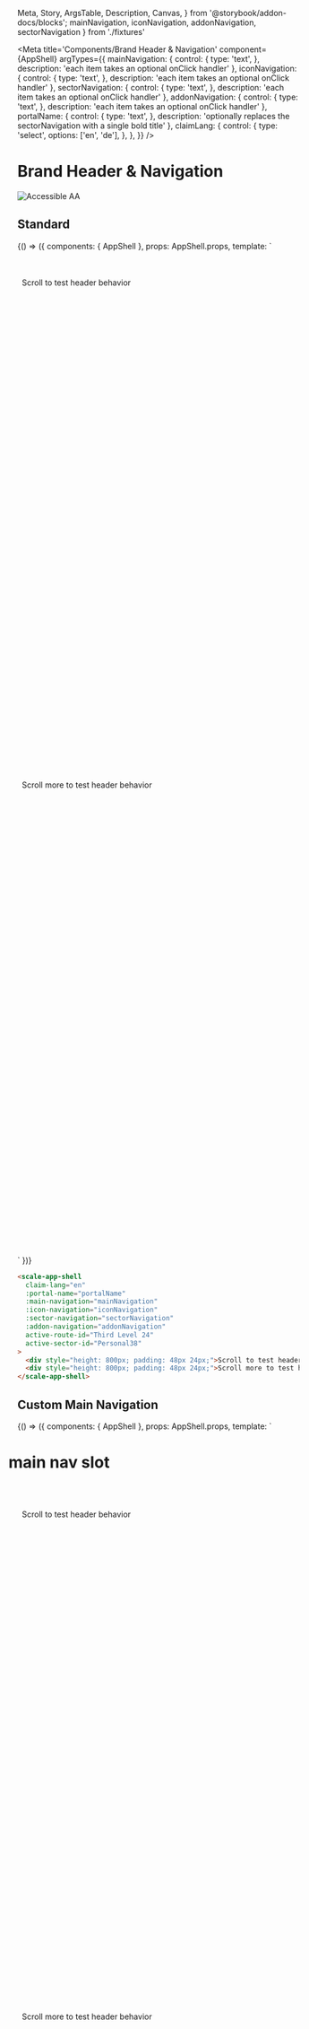   Meta,
  Story,
  ArgsTable,
  Description,
  Canvas,
} from '@storybook/addon-docs/blocks';
  mainNavigation,
  iconNavigation,
  addonNavigation,
  sectorNavigation
} from './fixtures'

<Meta
  title='Components/Brand Header & Navigation'
  component={AppShell}
  argTypes={{
    mainNavigation: {
      control: {
        type: 'text',
      },
      description: 'each item takes an optional onClick handler'
    },
    iconNavigation: {
      control: {
        type: 'text',
      },
      description: 'each item takes an optional onClick handler'
    },
    sectorNavigation: {
      control: {
        type: 'text',
      },
      description: 'each item takes an optional onClick handler'
    },
    addonNavigation: {
      control: {
        type: 'text',
      },
      description: 'each item takes an optional onClick handler'
    },
    portalName: {
      control: {
        type: 'text',
      },
      description: 'optionally replaces the sectorNavigation with a single bold title'
    },
    claimLang: {
      control: {
        type: 'select',
        options: ['en', 'de'],
      },
    },
  }}
/>

<div style={{display: 'inline-flex', alignItems: 'center', justifyContent: 'space-between', width: '100%'}}>
    <h1>Brand Header & Navigation</h1>
    <img src="assets/aa.png" alt="Accessible AA" />
</div>

## Standard

<Canvas withSource="none">
  <Story
    name='Standard'
    inline={false}
    height={500}
    args={{
      portalName: '',
      claimLang: 'en',
      mainNavigation: JSON.stringify(mainNavigation),
      iconNavigation: JSON.stringify(iconNavigation),
      addonNavigation: JSON.stringify(addonNavigation),
      sectorNavigation: JSON.stringify(sectorNavigation),
      activeRouteId: 'Third Level 24',
      activeSectorId: 'Personal38',
    }}
  >
    {() => ({
        components: { AppShell },
        props: AppShell.props,
        template: `
        <div style="margin: 0 -1rem;">
          <scale-app-shell
            :portal-name="portalName"
            :claim-lang="claimLang"
            :main-navigation="mainNavigation"
            :icon-navigation="iconNavigation"
            :sector-navigation="sectorNavigation"
            :addon-navigation="addonNavigation"
            :active-route-id="activeRouteId"
            :active-sector-id="activeSectorId"
          >
            <div style="height: 800px; padding: 48px 24px;">Scroll to test header behavior</div>
            <div style="height: 800px; padding: 48px 24px;">Scroll more to test header behavior</div>
          </scale-app-shell>
        </div>
      `
    })}
  </Story>
</Canvas>

<ArgsTable story='Standard' />


```html
<scale-app-shell
  claim-lang="en"
  :portal-name="portalName"
  :main-navigation="mainNavigation"
  :icon-navigation="iconNavigation"
  :sector-navigation="sectorNavigation"
  :addon-navigation="addonNavigation"
  active-route-id="Third Level 24"
  active-sector-id="Personal38"
>
  <div style="height: 800px; padding: 48px 24px;">Scroll to test header behavior</div>
  <div style="height: 800px; padding: 48px 24px;">Scroll more to test header behavior</div>
</scale-app-shell>
```


## Custom Main Navigation

<Canvas withSource="none">
  <Story
    name='Custom Main Navigation'
    inline={false}
    height={500}
    args={{
      portalName: '',
      claimLang: 'en',
      mainNavigation: JSON.stringify(mainNavigation),
      iconNavigation: JSON.stringify(iconNavigation),
      addonNavigation: JSON.stringify(addonNavigation),
      sectorNavigation: JSON.stringify(sectorNavigation),
      activeRouteId: 'Third Level 24',
      activeSectorId: 'Personal38',
    }}
  >
    {() => ({
        components: { AppShell },
        props: AppShell.props,
        template: `
        <div style="margin: 0 -1rem;">
          <scale-app-shell>
            <scale-app-header
                slot="header"
                id="header"
                :main-navigation="mainNavigation"
                :icon-navigation="iconNavigation"
                :sector-navigation="sectorNavigation"
                :addon-navigation="addonNavigation"
                :active-route-id="activeRouteId"
                :active-sector-id="activeSectorId"
            >
                <div slot="menu-main"><h1>main nav slot</h1></div>
            </scale-app-header>
            <div style="height: 800px; padding: 48px 24px;">Scroll to test header behavior</div>
            <div style="height: 800px; padding: 48px 24px;">Scroll more to test header behavior</div>
          </scale-app-shell>
        </div>
      `
    })}
  </Story>
</Canvas>

```html
  <scale-app-shell>
    <scale-app-header
        slot="header"
        id="header"
        :main-navigation="mainNavigation"
        :icon-navigation="iconNavigation"
        :sector-navigation="sectorNavigation"
        :addon-navigation="addonNavigation"
        :active-route-id="activeRouteId"
        :active-sector-id="activeSectorId"
    >
        <div slot="menu-main"><h1>main nav slot</h1></div>
    </scale-app-header>
    <div style="height: 800px; padding: 48px 24px;">Scroll to test header behavior</div>
    <div style="height: 800px; padding: 48px 24px;">Scroll more to test header behavior</div>
  </scale-app-shell>
```


## Custom Icon Navigation

<Canvas withSource="none">
  <Story
    name='Custom Icon Navigation'
    inline={false}
    height={500}
    args={{
      portalName: '',
      claimLang: 'en',
      mainNavigation: JSON.stringify(mainNavigation),
      iconNavigation: JSON.stringify(iconNavigation),
      addonNavigation: JSON.stringify(addonNavigation),
      sectorNavigation: JSON.stringify(sectorNavigation),
      activeRouteId: 'Third Level 24',
      activeSectorId: 'Personal38',
    }}
  >
    {() => ({
        components: { AppShell },
        props: AppShell.props,
        template: `
        <div style="margin: 0 -1rem;">
          <scale-app-shell>
            <scale-app-header
                slot="header"
                id="header"
                :main-navigation="mainNavigation"
                :icon-navigation="iconNavigation"
                :sector-navigation="sectorNavigation"
                :addon-navigation="addonNavigation"
                :active-route-id="activeRouteId"
                :active-sector-id="activeSectorId"
            >
                <div slot="menu-icon"><h1>icon nav slot</h1></div>
            </scale-app-header>
            <div style="height: 800px; padding: 48px 24px;">Scroll to test header behavior</div>
            <div style="height: 800px; padding: 48px 24px;">Scroll more to test header behavior</div>
          </scale-app-shell>
        </div>
      `
    })
    }
  </Story>
</Canvas>

```html
  <scale-app-shell>
    <scale-app-header
        slot="header"
        id="header"
        :main-navigation="mainNavigation"
        :sector-navigation="sectorNavigation"
        :addon-navigation="addonNavigation"
        :custom-class="customClass"
        :active-route-id="activeRouteId"
        :active-sector-id="activeSectorId"
    >
        <div slot="menu-icon"><h1>icon nav slot</h1></div>
    </scale-app-header>
    <div style="height: 800px; padding: 48px 24px;">Scroll to test header behavior</div>
    <div style="height: 800px; padding: 48px 24px;">Scroll more to test header behavior</div>
  </scale-app-shell>
```


## Custom Sector Navigation

<Canvas withSource="none">
  <Story
    name='Custom Sector Navigation'
    inline={false}
    height={500}
    args={{
      portalName: '',
      claimLang: 'en',
      mainNavigation: JSON.stringify(mainNavigation),
      iconNavigation: JSON.stringify(iconNavigation),
      addonNavigation: JSON.stringify(addonNavigation),
      sectorNavigation: JSON.stringify(sectorNavigation),
      activeRouteId: 'Third Level 24',
      activeSectorId: 'Personal38',
    }}
  >
    {() => ({
        components: { AppShell },
        props: AppShell.props,
        template: `
        <div style="margin: 0 -1rem;">
          <scale-app-shell>
            <scale-app-header
                slot="header"
                id="header"
                :main-navigation="mainNavigation"
                :icon-navigation="iconNavigation"
                :addon-navigation="addonNavigation"
                :active-route-id="activeRouteId"
                :active-sector-id="activeSectorId"
            >
                <div slot="menu-sector"><h1>sector nav slot</h1></div>
            </scale-app-header>
            <div style="height: 800px; padding: 48px 24px;">Scroll to test header behavior</div>
            <div style="height: 800px; padding: 48px 24px;">Scroll more to test header behavior</div>
          </scale-app-shell>
        </div>
      `
    })}
  </Story>
</Canvas>

```html
  <scale-app-shell>
    <scale-app-header
        slot="header"
        id="header"
        :main-navigation="mainNavigation"
        :icon-navigation="iconNavigation"
        :addon-navigation="addonNavigation"
        :custom-class="customClass"
        :active-route-id="activeRouteId"
        :active-sector-id="activeSectorId"
    >
        <div slot="menu-sector"><h1>sector nav slot</h1></div>
    </scale-app-header>
    <div style="height: 800px; padding: 48px 24px;">Scroll to test header behavior</div>
    <div style="height: 800px; padding: 48px 24px;">Scroll more to test header behavior</div>
  </scale-app-shell>
```


## Custom Addon Navigation

<Canvas withSource="none">
  <Story
    name='Custom Addon Navigation'
    inline={false}
    height={500}
    args={{
      portalName: '',
      claimLang: 'en',
      mainNavigation: JSON.stringify(mainNavigation),
      iconNavigation: JSON.stringify(iconNavigation),
      addonNavigation: JSON.stringify(addonNavigation),
      sectorNavigation: JSON.stringify(sectorNavigation),
      activeRouteId: 'Third Level 24',
      activeSectorId: 'Personal38',
    }}
  >
    {() => ({
        components: { AppShell },
        props: AppShell.props,
        template: `
        <div style="margin: 0 -1rem;">
          <scale-app-shell>
            <scale-app-header
                slot="header"
                id="header"
                :main-navigation="mainNavigation"
                :icon-navigation="iconNavigation"
                :sector-navigation="sectorNavigation"
                :active-route-id="activeRouteId"
                :active-sector-id="activeSectorId"
            >
                <div slot="menu-addon"><h1>addon nav slot</h1></div>
            </scale-app-header>
            <div style="height: 800px; padding: 48px 24px;">Scroll to test header behavior</div>
            <div style="height: 800px; padding: 48px 24px;">Scroll more to test header behavior</div>
          </scale-app-shell>
        </div>
      `
    })}
  </Story>
</Canvas>

```html
  <scale-app-shell>
    <scale-app-header
        slot="header"
        id="header"
        :main-navigation="mainNavigation"
        :icon-navigation="iconNavigation"
        :sector-navigation="sectorNavigation"
        :custom-class="customClass"
        :active-route-id="activeRouteId"
        :active-sector-id="activeSectorId"
    >
        <div slot="menu-addon"><h1>addon nav slot</h1></div>
    </scale-app-header>
    <div style="height: 800px; padding: 48px 24px;">Scroll to test header behavior</div>
    <div style="height: 800px; padding: 48px 24px;">Scroll more to test header behavior</div>
  </scale-app-shell>
```
